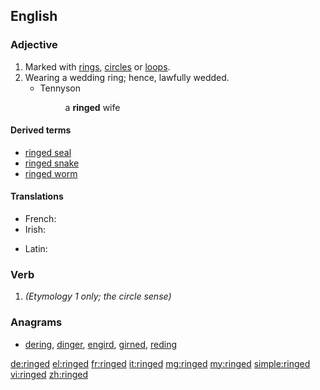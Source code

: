 ==English==

===Adjective===
{{en-adj|-}}

# Marked with [[ring]]s, [[circle]]s or [[loop]]s.
# Wearing a wedding ring; hence, lawfully wedded.
#* Tennyson
#*: a '''ringed''' wife

====Derived terms====
* [[ringed seal]]
* [[ringed snake]]
* [[ringed worm]]

====Translations====
{{trans-top|marked with rings, circles, or loops}}
* French: {{t+|fr|annelé}}
* Irish: {{t|ga|fáinneach}}
{{trans-mid}}
* Latin: {{t|la|ānulātus}}
{{trans-bottom}}

===Verb===
{{head|en}}

# {{en-past of|ring}}   ''(Etymology 1 only; the circle sense)''

===Anagrams===
* [[dering#English|dering]], [[dinger#English|dinger]], [[engird#English|engird]], [[girned#English|girned]], [[reding#English|reding]]

[[de:ringed]]
[[el:ringed]]
[[fr:ringed]]
[[it:ringed]]
[[mg:ringed]]
[[my:ringed]]
[[simple:ringed]]
[[vi:ringed]]
[[zh:ringed]]